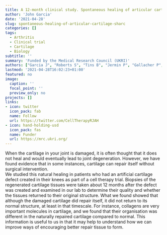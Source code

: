 ```yaml
---
title: A 12-month clinical study. Spontaneous healing of articular cartilage (SHARC study)
author: 'John Garcia'
date: '2021-04-28'
slug: spontaneous-healing-of-articular-cartilage-sharc
categories: []
tags:
  - Arthritis
  - Clinical trial
  - Cartilage
  - Biology
subtitle: ''
summary: 'Funded by the Medical Research Council (UKRI)'
authors: ["Garcia J", "Roberts S", "Tins B", "Jermin P", "Gallacher P", "Kehoe O", "Wright K", "Stewart C", "Kuiper JH"]
lastmod: '2021-04-28T16:02:23+01:00'
featured: no
image:
  caption: ''
  focal_point: ''
  preview_only: no
projects: []
links:
- icon: twitter
  icon_pack: fab
  name: Follow
  url: https://twitter.com/CellTherapyRJAH
- icon: hand-holding-usd
  icon_pack: fas
  name: Funder
  url: https://mrc.ukri.org/
---
```


When the cartilage in your joint is damaged, it is often thought that it does not heal and would eventually lead to joint degeneration. 
However, we have found evidence that in some instances, cartilage can repair itself without surgical intervention.  
We studied this natural healing in patients who had an artificial cartilage defect created in their knees as part of a cell therapy trial. 
Biopsies of the regenerated cartilage tissues were taken about 12 months after the defect was created and examined in our lab to determine their quality and whether the tissues returned to their original structure. 
What we found showed that although the damaged cartilage did repair itself, it did not return to its normal structure, at least in that timescale. 
For instance, collagens are very important molecules in cartilage, and we found that their organisation was different in the naturally repaired cartilage compared to normal. 
This information is useful to us in that it may help to understand how we can improve ways of encouraging better repair tissue to form. 
